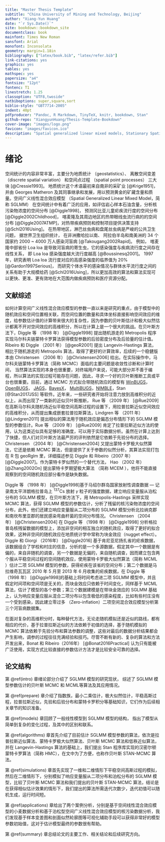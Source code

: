 ```yaml
---
title: "Master Thesis Template"
subtitle: "China University of Mining and Technology, Beijing"
author: "Xiang-Yun Huang"
date: "`r Sys.Date()`"
site: bookdown::bookdown_site
documentclass: book
mainfont: Times New Roman
sansfont: Arial
monofont: Inconsolata
geometry: margin=1.18in
bibliography: ["latex/book.bib", "latex/refer.bib"]
link-citations: yes
graphics: yes
tables: yes
mathspec: yes
papersize: "a4"
fontsize: "12pt"
fontenc: T1
linestretch: 1.25
classoption: "UTF8,twoside"
natbiboptions: super,square,sort
biblio-style: "GBT7714-2005"
indent: 40pt
pdfproducer: "Pandoc, R Markdown, TinyTeX, knitr, bookdown, Stan"
github-repo: "XiangyunHuang/Thesis-Template-Bookdown"
cover-image: "images/logo.png"
favicon: "images/favicon.ico"
description: "Spatial generalized linear mixed models, Stationary Spatial Gaussian Process, Stan platform, Markov chain Monte Carlo."
---
```


\mainmatter

# 绪论 {#intro}

空间统计的内容非常丰富，主要分为地质统计 （geostatistics）、 离散空间变差 （discrete spatial variation） 和空间点过程 （spatial point processes） 三大块 [@Cressie1993]。 地质统计这个术语最初来自南非的采矿业 [@Krige1951]， 并由 Georges Matheron 及其同事继承和发展，用以预测黄金的矿藏含量和质量。空间广义线性混合效应模型 （Spatial Generalized Linear Mixed Model，简称 SGLMM） 在空间统计中有着广泛的应用，如评估岩心样本石油含量，分析核污染物浓度的空间分布 [@Diggle1998]， 预测冈比亚儿童疟疾流行度的空间分布 [@Diggle2002Childhood]， 喀麦隆及其周边地区的热带眼线虫流行病的的空间分布 [@Diggle2007ATMP]，对热带疾病预防和控制项目提供决策支持 [@Schl2016Using]。 在热带地区，淋巴丝虫病和盘尾丝虫病是严峻的公共卫生问题， 据世界卫生组织统计， 在非洲撒哈拉以南、 阿拉伯半岛和南美洲的 34 个国家约 2000 \~ 4000 万人感染河盲病 [@Takougang2002Rapid]。 例如， 喀麦隆中部省份 Loa loa 是导致河盲病的寄生虫，它的感染强度与疾病流行度之间存在线性关系， 即 Loa loa 感染强度越大流行度越高 [@Boussinesq2001]。 1997 年，研究表明 Loa loa 流行度对应的高感染强度的临界值为 20\% [@Gardon1997Serious]， 而研究个体水平的感染情况与群体水平流行度之间的关系有助于大规模给药 [@Schl2016Using]，所以更加高效的算法和算法实现可以更快、更准、更有效地在大范围内做疾病预防和医疗资源分配。

## 文献综述 {#reviews}

如何计算空间广义线性混合效应模型的参数一直以来是研究的重点，由于模型中的随机效应和空间位置相关联，而空间位置的数量和具体坐标直接影响空间效应的维度，给参数估计值的计算带来很大的复杂性，因为参数的贝叶斯估计和极大似然估计都离不开对空间效应的高维积分，所以在计算上是一个很大的挑战。在贝叶斯方法下，Diggle 等 （1998 年） [@Diggle1998] 提出随机游走的 Metropolis 程序实现马尔科夫链蒙特卡罗算法获得模型参数的后验密度分布及后验量的估计值。Ribeiro 和 Diggle （2001 年） [@geoR2001] 提出 Langevin-Hastings 算法，相比于随机游走的 Metropolis 算法，取得了更好的计算效率，后续的一个稳健版本由 Christensen （2006 年） [@Christensen2006] 给出。在实际操作中，马尔科夫链蒙特卡罗算法（简称 MCMC）面临的主要问题是收敛性诊断和计算时间， 当然算法实现的本身也很重要，对终端用户来说，可能大部分并不善于编程，所以算法的实现过程可能存在问题，因此，寻求一个好的贝叶斯推断工具或平台也很重要。目前，通过 MCMC 方式拟合带随机效应的模型有 [WinBUGS][winbugs]，[OpenBUGS][openbugs]， [JAGS][jags]，[BayesX][bayesx]， [MultiBUGS][multi-bugs]，[NIMBLE][nimble]，Stan [@Stan2017JSS] 等软件。近年来，一些研究者开始将注意力放到高维积分的近似上，从而出现了一类新的近似贝叶斯推断， Rue 等 （2009 年） [@Rue2009] 在高斯马尔科夫随机场近似平稳空间高斯过程的设置下，用拉普拉斯近似空间效应的高维积分，从而提出集成嵌套拉普拉斯算法，Lindgren 等 （2011 年） [@Lindgren2011] 提出相似的算法用于随机效应是偏态分布情形下的 SGLMM 模型的参数估计。Rue 等 （2009 年） [@Rue2009] 肯定了拉普拉斯近似方法的使用，认为这类近似具有足够的准确度，可以用于实际数据分析。虽然在计算上达到了快捷，但人们对贝叶斯方法最严厉的评判依然是它依赖于先验分布的选择。 Christensen （2004 年） [@Christensen2004] 又提出蒙特卡罗极大似然算法，它还是依赖 MCMC 算法，但是提供了关于参数的似然分析，其算法实现打包在 R 包 geoRglm 里，详细描述参见 Diggle 和 Ribeiro（2007 年） [@Diggle2007]。作为蒙特卡罗似然的一个替代方法， Hao （2002 年）[@Zhang2002On] 提出蒙特卡罗期望极大算法 （简称 MCEM ），他将不能直接观察到的空间随机效应部分看作是缺失数据。

Diggle 等 （1998 年） [@Diggle1998]基于马绍尔群岛国家放射性调查数据 --- 记录南太平洋朗格拉普岛上 ${}^{137}\mathrm{Cs}$ 放射 $\gamma$ 粒子的强度数据，建立响应变量服从泊松分布的 SGLMM 模型，在贝叶斯方法下，用 Metropolis-Hastings 采样实现 MCMC 算法，获得 SGLMM 模型的参数估计，分析了残留的核污染物浓度的空间分布，此外，他们还建立响应变量服从二项分布的 SGLMM 模型分析北拉纳克郡和南坎布里亚郡的居民感染弯曲杆菌的空间分布情况。 Christensen （2004 年） [@Christensen2004] 在 Diggle 等 （1998 年） [@Diggle1998] 分析格拉普岛核残留数据的模型上，添加非空间的相互独立的随机效应，取得了更好的拟合效果，这种非空间的随机效应在地质统计学中常称为块金效应（nugget effect）。Diggle 和 Giorgi （2016年） [@Diggle2016] 基于肯尼亚尼扬扎省的疟疾数据，该数据组合了学校和村庄的信息，分析的是一个多源数据，假定其中一个数据是有偏的，来自非随机的调查，另一个数据是无偏的，来自随机调查，因而建立包含两个服从平稳空间过程的空间随机效应，使用蒙特卡罗极大似然算法（简称 MCML ）估计二项 SGLMM 模型的参数，获得疟疾在该省的空间分布；第二个数据是马拉维奇瓦瓦区 2010 年 5 月至 2013 年 6 月收集的疟疾数据，在 Diggle 等 （1998 年） [@Diggle1998]的基础上将时间考虑进二项 SGLMM 模型中，并且假定时间项和空间项是无关的，而块金效应只依赖于时间变化，同样基于 MCML 算法，估计了模型的各个参数；第三个数据建模是在带块金效应的 SGLMM 基础上，认为响应变量应服从混合二项分布以包含极低的感染程度，比如有些村庄没有一个受到感染，因此建立零过多 （Zero-inflation）二项空间混合效应模型分析第三个河盲病数据集。

在面对复杂的高维积分时，每种替代方法，无论走随机模拟还是近似的路线，都有相应的代价，基于拉普拉斯近似的方法依赖于初值的选择，基于随机模拟的 MCMC 算法依赖于先验分布和算法参数的调整，这些对最后的数据分析结果都会产生影响，调参的过程往往充满经验和技巧。尽管不断有新的、复杂的算法和方法开发出来，Bonat 和 Ribeiro（2016年） [@Bonat2016Practical] 认为只有能被广泛使用，实现方式比较直接的参数估计方法才是比较安全可靠的选择。

## 论文结构 {#stracture}

第 \@ref(intro) 章绪论部分介绍了 SGLMM 模型的研究现状， 综述了 SGLMM 模型参数估计的贝叶斯 MCMC 和 MCML等算法及其应用情况。 

第 \@ref(prepare) 章介绍了指数族，最小二乘估计，极大似然估计，平稳高斯过程，拉普拉斯近似，先验和后验分布和蒙特卡罗积分等基础知识，它们作为后续相关章节的知识准备。

第 \@ref(models) 章回顾了一般线性模型到 SGLMM 模型的结构， 指出了模型从简单到复杂的变化过程，及其中的区别和联系。

第 \@ref(algorithms) 章首先介绍了目前估计 SGLMM 模型参数的算法，依次是拉普拉斯近似算法、蒙特卡罗极大似然算法、贝叶斯 MCMC 算法和低秩近似算法，并在 Langevin-Hastings 算法的基础上，我们提出 Stan 程序库实现的汉密尔顿蒙特卡罗算法（简称 HMC），在文中为了方便，也称作贝叶斯 STAN-MCMC 算法。

第 \@ref(simulations) 章首先实现了一维和二维情形下平稳空间高斯过程的模拟，然后在二维情形下，分别模拟了响应变量服从二项分布和泊松分布的 SGLMM 模型，比较了贝叶斯 MCMC 算法和我们提出的贝叶斯 STAN-MCMC 算法，结论是在获得相似估计效果的情形下，我们提出的算法所需迭代次数少，迭代初值可以随机生成，运行时间短。 

第 \@ref(applications) 章给出了两个案例分析，分别是基于空间线性混合效应模型的小麦数据分析和基于泊松型空间广义线性混合效应模型的核污染数据分析，我们发现基于样本变差图和剖面似然轮廓图等可视化辅助手段可以获得非常好的模型参数初始值，这对于估计模型最终的参数很有帮助。

第 \@ref(summary) 章总结论文的主要工作、相关结论和后续研究方向。

[multi-bugs]: https://www.multibugs.org
[JAGS]: http://mcmc-jags.sourceforge.net/
[openbugs]: http://www.openbugs.net/
[winbugs]: http://www.mrc-bsu.cam.ac.uk/software/bugs/the-bugs-project-winbugs/
[bayesx]: http://www.BayesX.org
[nimble]: https://r-nimble.org/
